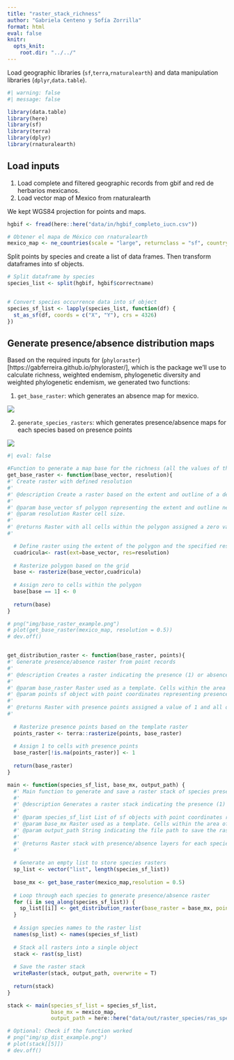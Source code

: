 ```yaml
---
title: "raster_stack_richness"
author: "Gabriela Centeno y Sofía Zorrilla"
format: html
eval: false
knitr:
  opts_knit:
    root.dir: "../../"
---
```


Load geographic libraries (`sf`,`terra`,`rnaturalearth`) and data manipulation libraries (`dplyr`,`data.table`).

```r
#| warning: false
#| message: false

library(data.table)
library(here)
library(sf)       
library(terra)  
library(dplyr) 
library(rnaturalearth)

```

## Load inputs

1. Load complete and filtered geographic records from gbif and red de herbarios mexicanos. 
2. Load vector map of Mexico from rnaturalearth

We kept WGS84 projection for points and maps.

```r
hgbif <- fread(here::here("data/in/hgbif_completo_iucn.csv"))

# Obtener el mapa de México con rnaturalearth
mexico_map <- ne_countries(scale = "large", returnclass = "sf", country = "Mexico")
```


Split points by species and create a list of data frames. Then transform dataframes into sf objects.

```r
# Split dataframe by species
species_list <- split(hgbif, hgbif$correctname)


# Convert species occurrence data into sf object
species_sf_list <- lapply(species_list, function(df) {
  st_as_sf(df, coords = c("X", "Y"), crs = 4326)
})

```

## Generate presence/absence distribution maps 

Based on the required inputs for (`phyloraster`)[https://gabferreira.github.io/phyloraster/], which is the package we'll use to calculate richness, weighted endemism, phylogenetic diversity and weighted phylogenetic endemism, we generated two functions: 

1. `get_base_raster`: which generates an absence map for mexico.

![](img/base_raster_example.png)

2. `generate_species_rasters`: which generates presence/absence maps for each species based on presence points

![](img/sp_dist_example.png)



```r
#| eval: false

#Function to generate a map base for the richness (all the values of the map = 0)
get_base_raster <- function(base_vector, resolution){
#' Create raster with defined resolution
#' 
#' @description Create a raster based on the extent and outline of a defined polygon using a user-defined resolution.
#'
#' @param base_vector sf polygon representing the extent and outline needed for the base raster. For example, a specific region where distributions are to be mapped.
#' @param resolution Raster cell size.
#'
#' @returns Raster with all cells within the polygon assigned a zero value and NAs for cells outside the polygon.
#' 

  # Define raster using the extent of the polygon and the specified resolution 
  cuadricula<- rast(ext=base_vector, res=resolution)
  
  # Rasterize polygon based on the grid
  base <- rasterize(base_vector,cuadricula)
  
  # Assign zero to cells within the polygon
  base[base == 1] <- 0
  
  return(base)
}

# png("img/base_raster_example.png")
# plot(get_base_raster(mexico_map, resolution = 0.5))
# dev.off()


get_distribution_raster <- function(base_raster, points){
#' Generate presence/absence raster from point records
#' 
#' @description Creates a raster indicating the presence (1) or absence (0) of a set of point records within a defined area.
#'
#' @param base_raster Raster used as a template. Cells within the area of interest should have a value of 0, and cells outside should be NA.
#' @param points sf object with point coordinates representing presence records.
#'
#' @returns Raster with presence points assigned a value of 1 and all other cells within the area of interest set to 0.
#'
  
  # Rasterize presence points based on the template raster
  points_raster <- terra::rasterize(points, base_raster)
  
  # Assign 1 to cells with presence points
  base_raster[!is.na(points_raster)] <- 1
  
  return(base_raster)
}

main <- function(species_sf_list, base_mx, output_path) {
  #' Main function to generate and save a raster stack of species presence/absence
  #' 
  #' @description Generates a raster stack indicating the presence (1) or absence (0) of multiple species using point records.
  #'
  #' @param species_sf_list List of sf objects with point coordinates representing presence records for each species.
  #' @param base_mx Raster used as a template. Cells within the area of interest should have a value of 0, and cells outside should be NA.
  #' @param output_path String indicating the file path to save the raster stack.
  #'
  #' @returns Raster stack with presence/absence layers for each species.
  #'
  
  # Generate an empty list to store species rasters
  sp_list <- vector("list", length(species_sf_list))
  
  base_mx <- get_base_raster(mexico_map,resolution = 0.5)
  
  # Loop through each species to generate presence/absence raster
  for (i in seq_along(species_sf_list)) {
    sp_list[[i]] <- get_distribution_raster(base_raster = base_mx, points = species_sf_list[[i]])
  }
  
  # Assign species names to the raster list
  names(sp_list) <- names(species_sf_list)
  
  # Stack all rasters into a single object
  stack <- rast(sp_list)
  
  # Save the raster stack
  writeRaster(stack, output_path, overwrite = T)
  
  return(stack)
}

stack <- main(species_sf_list = species_sf_list, 
              base_mx = mexico_map, 
              output_path = here::here("data/out/raster_species/ras_species_res_0.5.tif"))

# Optional: Check if the function worked
# png("img/sp_dist_example.png")
# plot(stack[[5]])
# dev.off()

```


